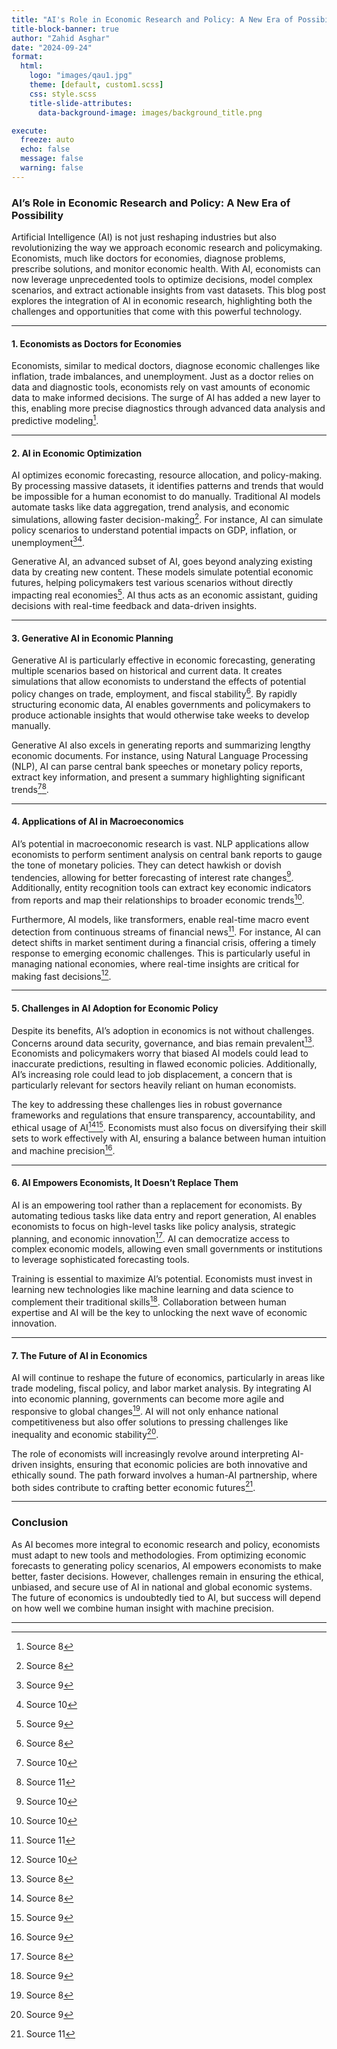 ---
title: "AI's Role in Economic Research and Policy: A New Era of Possibility"
title-block-banner: true
author: "Zahid Asghar"
date: "2024-09-24"
format: 
  html:
    logo: "images/qau1.jpg"
    theme: [default, custom1.scss]
    css: style.scss
    title-slide-attributes:
      data-background-image: images/background_title.png

execute:
  freeze: auto
  echo: false
  message: false
  warning: false
---

### AI's Role in Economic Research and Policy: A New Era of Possibility

Artificial Intelligence (AI) is not just reshaping industries but also revolutionizing the way we approach economic research and policymaking. Economists, much like doctors for economies, diagnose problems, prescribe solutions, and monitor economic health. With AI, economists can now leverage unprecedented tools to optimize decisions, model complex scenarios, and extract actionable insights from vast datasets. This blog post explores the integration of AI in economic research, highlighting both the challenges and opportunities that come with this powerful technology.

---

#### 1. **Economists as Doctors for Economies**

Economists, similar to medical doctors, diagnose economic challenges like inflation, trade imbalances, and unemployment. Just as a doctor relies on data and diagnostic tools, economists rely on vast amounts of economic data to make informed decisions. The surge of AI has added a new layer to this, enabling more precise diagnostics through advanced data analysis and predictive modeling[^8].

---

#### 2. **AI in Economic Optimization**

AI optimizes economic forecasting, resource allocation, and policy-making. By processing massive datasets, it identifies patterns and trends that would be impossible for a human economist to do manually. Traditional AI models automate tasks like data aggregation, trend analysis, and economic simulations, allowing faster decision-making[^8]. For instance, AI can simulate policy scenarios to understand potential impacts on GDP, inflation, or unemployment[^9][^10].

Generative AI, an advanced subset of AI, goes beyond analyzing existing data by creating new content. These models simulate potential economic futures, helping policymakers test various scenarios without directly impacting real economies[^9]. AI thus acts as an economic assistant, guiding decisions with real-time feedback and data-driven insights.

---

#### 3. **Generative AI in Economic Planning**

Generative AI is particularly effective in economic forecasting, generating multiple scenarios based on historical and current data. It creates simulations that allow economists to understand the effects of potential policy changes on trade, employment, and fiscal stability[^8]. By rapidly structuring economic data, AI enables governments and policymakers to produce actionable insights that would otherwise take weeks to develop manually.

Generative AI also excels in generating reports and summarizing lengthy economic documents. For instance, using Natural Language Processing (NLP), AI can parse central bank speeches or monetary policy reports, extract key information, and present a summary highlighting significant trends[^10][^11].

---

#### 4. **Applications of AI in Macroeconomics**

AI’s potential in macroeconomic research is vast. NLP applications allow economists to perform sentiment analysis on central bank reports to gauge the tone of monetary policies. They can detect hawkish or dovish tendencies, allowing for better forecasting of interest rate changes[^10]. Additionally, entity recognition tools can extract key economic indicators from reports and map their relationships to broader economic trends[^10].

Furthermore, AI models, like transformers, enable real-time macro event detection from continuous streams of financial news[^11]. For instance, AI can detect shifts in market sentiment during a financial crisis, offering a timely response to emerging economic challenges. This is particularly useful in managing national economies, where real-time insights are critical for making fast decisions[^10].

---

#### 5. **Challenges in AI Adoption for Economic Policy**

Despite its benefits, AI's adoption in economics is not without challenges. Concerns around data security, governance, and bias remain prevalent[^8]. Economists and policymakers worry that biased AI models could lead to inaccurate predictions, resulting in flawed economic policies. Additionally, AI’s increasing role could lead to job displacement, a concern that is particularly relevant for sectors heavily reliant on human economists.

The key to addressing these challenges lies in robust governance frameworks and regulations that ensure transparency, accountability, and ethical usage of AI[^8][^9]. Economists must also focus on diversifying their skill sets to work effectively with AI, ensuring a balance between human intuition and machine precision[^9].

---

#### 6. **AI Empowers Economists, It Doesn’t Replace Them**

AI is an empowering tool rather than a replacement for economists. By automating tedious tasks like data entry and report generation, AI enables economists to focus on high-level tasks like policy analysis, strategic planning, and economic innovation[^8]. AI can democratize access to complex economic models, allowing even small governments or institutions to leverage sophisticated forecasting tools.

Training is essential to maximize AI’s potential. Economists must invest in learning new technologies like machine learning and data science to complement their traditional skills[^9]. Collaboration between human expertise and AI will be the key to unlocking the next wave of economic innovation.

---

#### 7. **The Future of AI in Economics**

AI will continue to reshape the future of economics, particularly in areas like trade modeling, fiscal policy, and labor market analysis. By integrating AI into economic planning, governments can become more agile and responsive to global changes[^8]. AI will not only enhance national competitiveness but also offer solutions to pressing challenges like inequality and economic stability[^9].

The role of economists will increasingly revolve around interpreting AI-driven insights, ensuring that economic policies are both innovative and ethically sound. The path forward involves a human-AI partnership, where both sides contribute to crafting better economic futures[^11].

---

### Conclusion

As AI becomes more integral to economic research and policy, economists must adapt to new tools and methodologies. From optimizing economic forecasts to generating policy scenarios, AI empowers economists to make better, faster decisions. However, challenges remain in ensuring the ethical, unbiased, and secure use of AI in national and global economic systems. The future of economics is undoubtedly tied to AI, but success will depend on how well we combine human insight with machine precision.

---

[^8]: Source 8
[^9]: Source 9
[^10]: Source 10
[^11]: Source 11

